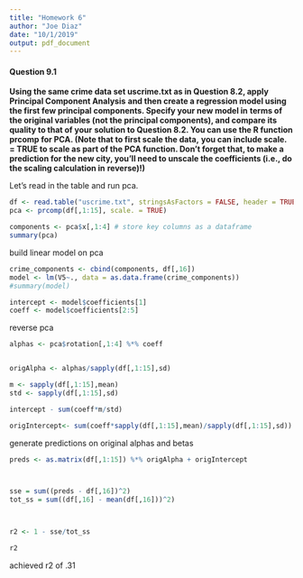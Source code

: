 ```yaml
---
title: "Homework 6"
author: "Joe Diaz"
date: "10/1/2019"
output: pdf_document
---
```


#### Question 9.1
**Using the same crime data set uscrime.txt as in Question 8.2, apply Principal Component Analysis**
**and then create a regression model using the first few principal components. Specify your new model in**
**terms of the original variables (not the principal components), and compare its quality to that of your**
**solution to Question 8.2. You can use the R function prcomp for PCA. (Note that to first scale the data,**
**you can include scale. = TRUE to scale as part of the PCA function. Don’t forget that, to make a**
**prediction for the new city, you’ll need to unscale the coefficients (i.e., do the scaling calculation in**
**reverse)!)**


Let's read in the table and run pca.
```r

df <- read.table("uscrime.txt", stringsAsFactors = FALSE, header = TRUE)
pca <- prcomp(df[,1:15], scale. = TRUE)

components <- pca$x[,1:4] # store key columns as a dataframe
summary(pca)

```

build linear model on pca
```r
crime_components <- cbind(components, df[,16])
model <- lm(V5~., data = as.data.frame(crime_components))
#summary(model)

intercept <- model$coefficients[1]
coeff <- model$coefficients[2:5]

```

reverse pca

```r
alphas <- pca$rotation[,1:4] %*% coeff


origAlpha <- alphas/sapply(df[,1:15],sd)

m <- sapply(df[,1:15],mean)
std <- sapply(df[,1:15],sd)

intercept - sum(coeff*m/std)

origIntercept<- sum(coeff*sapply(df[,1:15],mean)/sapply(df[,1:15],sd))

```
generate predictions on original alphas and betas
```r
preds <- as.matrix(df[,1:15]) %*% origAlpha + origIntercept



sse = sum((preds - df[,16])^2)
tot_ss = sum((df[,16] - mean(df[,16]))^2)



r2 <- 1 - sse/tot_ss

r2
```
achieved r2 of .31